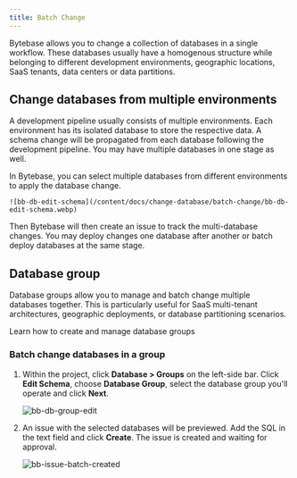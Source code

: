 ```yaml
---
title: Batch Change
---
```


<Card title="Tutorial: Batch Change with Database Group" icon="graduation-cap" href="/tutorials/batch-change-with-database-group" horizontal />

Bytebase allows you to change a collection of databases in a single workflow. These databases usually have a homogenous structure while belonging to different development environments, geographic locations, SaaS tenants, data centers or data partitions.

## Change databases from multiple environments

A development pipeline usually consists of multiple environments.
Each environment has its isolated database to store the respective data. A schema change will be propagated from each database following the development pipeline. You may have multiple databases in one stage as well.

In Bytebase, you can select multiple databases from different environments to apply the database change.

    ![bb-db-edit-schema](/content/docs/change-database/batch-change/bb-db-edit-schema.webp)

Then Bytebase will then create an issue to track the multi-database changes. You may deploy changes one database after another or batch deploy databases at the same stage.

## Database group

<PricingPlanBlock feature_name='BATCH_CHANGE' />

Database groups allow you to manage and batch change multiple databases together. This is particularly useful for SaaS multi-tenant architectures, geographic deployments, or database partitioning scenarios.

<Card title="Database Group Configuration" icon="layer-group" href="/administration/database-group">
  Learn how to create and manage database groups
</Card>

### Batch change databases in a group

1. Within the project, click **Database > Groups** on the left-side bar. Click **Edit Schema**, choose **Database Group**, select the database group you'll operate and click **Next**.

   ![bb-db-group-edit](/content/docs/change-database/batch-change/bb-db-group-edit.webp)

1. An issue with the selected databases will be previewed. Add the SQL in the text field and click **Create**. The issue is created and waiting for approval.

   ![bb-issue-batch-created](/content/docs/change-database/batch-change/bb-issue-batch-created.webp)
